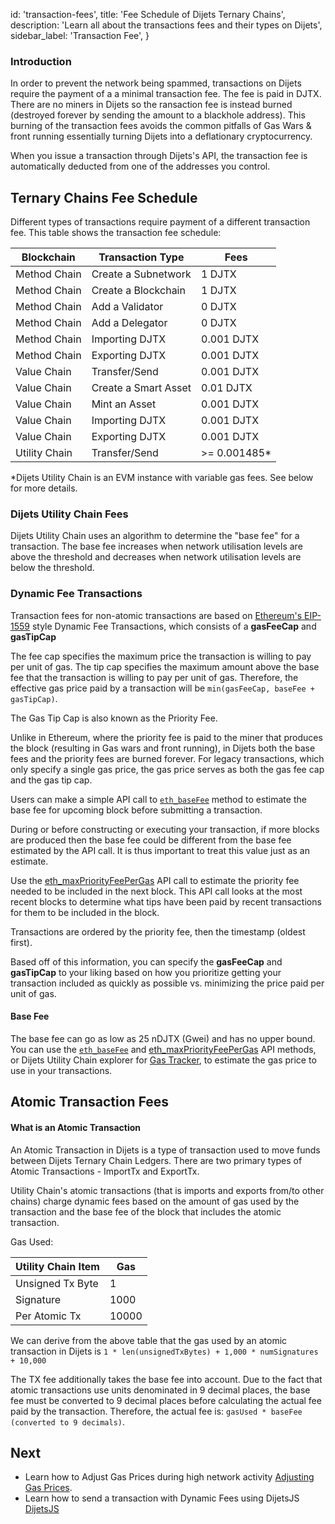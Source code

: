 
  id: 'transaction-fees',
  title: 'Fee Schedule of Dijets Ternary Chains',
  description: 'Learn all about the transactions fees and their types on Dijets',
  sidebar_label: 'Transaction Fee',
}

### Introduction

In order to prevent the network being spammed, transactions on Dijets require the payment of a
a minimal transaction fee. The fee is paid in DJTX. There are no miners in Dijets so the ransaction fee is instead burned
(destroyed forever by sending the amount to a blackhole address). This burning of the transaction fees avoids the common pitfalls of Gas Wars & front running
essentially turning Dijets into a deflationary cryptocurrency.

When you issue a transaction through Dijets's API, the transaction fee is
automatically deducted from one of the addresses you control.

## Ternary Chains Fee Schedule

Different types of transactions require payment of a different transaction fee.
This table shows the transaction fee schedule:

| Blockchain          | Transaction Type          | Fees        |
| ------------------- | ------------------------- | ----------- |
| Method Chain        | Create a Subnetwork       | 1 DJTX      |
| Method Chain        | Create a Blockchain       | 1 DJTX      |
| Method Chain        | Add a Validator           | 0 DJTX      |
| Method Chain        | Add a Delegator           | 0 DJTX      |
| Method Chain        | Importing DJTX            | 0.001 DJTX  |
| Method Chain        | Exporting DJTX            | 0.001 DJTX  |
| Value Chain         | Transfer/Send             | 0.001 DJTX  |
| Value Chain         | Create a Smart Asset      | 0.01 DJTX   |
| Value Chain         | Mint an Asset             | 0.001 DJTX  |
| Value Chain         | Importing DJTX            | 0.001 DJTX  |
| Value Chain         | Exporting DJTX            | 0.001 DJTX  |
| Utility Chain       | Transfer/Send             | >= 0.001485*|

*Dijets Utility Chain is an EVM instance with variable gas fees. See below for more details.

### Dijets Utility Chain Fees

Dijets Utility Chain uses an algorithm to determine the "base fee" for a
transaction. The base fee increases when network utilisation levels are above the threshold
and decreases when network utilisation levels are below the threshold.

### Dynamic Fee Transactions

Transaction fees for non-atomic transactions are based on [Ethereum's EIP-1559](https://eips.ethereum.org/EIPS/eip-1559)
style Dynamic Fee Transactions, which consists of a **gasFeeCap** and **gasTipCap**

The fee cap specifies the maximum price the transaction is willing to pay per
unit of gas. The tip cap specifies the maximum
amount above the base fee that the transaction is willing to pay per unit of
gas. Therefore, the effective gas price paid by a transaction will be
`min(gasFeeCap, baseFee + gasTipCap)`. 

<Admonition type="info">
The Gas Tip Cap is also known as the Priority Fee.
</Admonition>

Unlike in Ethereum, where the priority
fee is paid to the miner that produces the block (resulting in Gas wars and front running), in Dijets both the base fees
and the priority fees are burned forever. For legacy transactions, which only specify a
single gas price, the gas price serves as both the gas fee cap and the gas tip
cap.

Users can make a simple API call to [`eth_baseFee`]()
method to estimate the base fee for upcoming block before submitting a transaction. 

<Admonition type="caution">
During or before constructing or executing your transaction, if more blocks are produced
then the base fee could be different from the base fee estimated by the API
call. It is thus important to treat this value just as an estimate.
</Admonition>

Use the
[eth_maxPriorityFeePerGas]()
API call to estimate the priority fee needed to be included in the next block. This API
call looks at the most recent blocks to determine what tips have been paid by
recent transactions for them to be included in the block.

Transactions are ordered by the priority fee, then the timestamp (oldest first).

Based off of this information, you can specify the **gasFeeCap** and **gasTipCap**
to your liking based on how you prioritize getting your transaction included as
quickly as possible vs. minimizing the price paid per unit of gas.

#### Base Fee

The base fee can go as low as 25 nDJTX (Gwei) and has no upper bound. You can
use the [`eth_baseFee`]() and
[eth_maxPriorityFeePerGas]()
API methods, or Dijets Utility Chain explorer for [Gas
Tracker](https://utility-explorer.swedencentral.cloudapp.azure.com), to estimate the gas price to use in
your transactions.

## Atomic Transaction Fees

#### What is an Atomic Transaction

An Atomic Transaction in Dijets is a type of transaction used to move funds between Dijets Ternary Chain Ledgers. There are two primary types
of Atomic Transactions - ImportTx and ExportTx.

Utility Chain's atomic transactions (that is imports and exports from/to other chains)
charge dynamic fees based on the amount of gas used by the transaction and the
base fee of the block that includes the atomic transaction.

Gas Used:

| Utility Chain Item  | Gas          |
| ------------------- | ------------ |
| Unsigned Tx Byte    | 1            |
| Signature           | 1000         |
| Per Atomic Tx       | 10000        |

We can derive from the above table that the gas used by an atomic transaction in Dijets is `1 * len(unsignedTxBytes) +
1,000 * numSignatures + 10,000`

The TX fee additionally takes the base fee into account. Due to the fact that
atomic transactions use units denominated in 9 decimal places, the base fee must
be converted to 9 decimal places before calculating the actual fee paid by the
transaction. Therefore, the actual fee is: `gasUsed * baseFee (converted to 9
decimals)`.

## Next

- Learn how to Adjust Gas Prices during high network activity [Adjusting Gas Prices](dynamic-gas-fee).
- Learn how to send a transaction with Dynamic Fees using DijetsJS [DijetsJS](dynamic-gas-fee)


